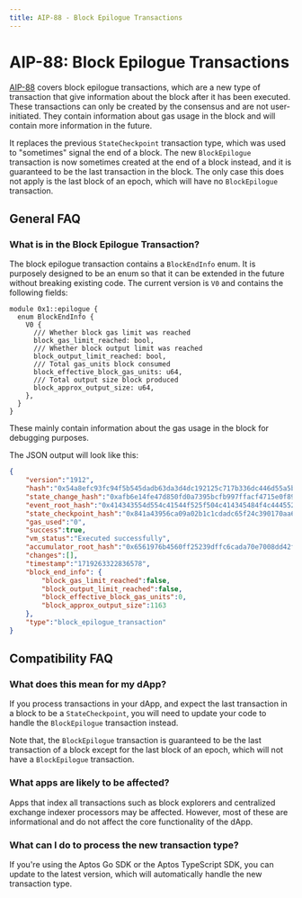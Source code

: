 ```yaml
---
title: AIP-88 - Block Epilogue Transactions
---
```


# AIP-88: Block Epilogue Transactions

[AIP-88](https://github.com/aptos-foundation/AIPs/blob/main/aips/aip-88.md) covers
block epilogue transactions, which are a new type of transaction that give
information about the block after it has been executed. These transactions can
only be created by the consensus and are not user-initiated.  They contain
information about gas usage in the block and will contain more information in
the future.

It replaces the previous `StateCheckpoint` transaction type, which was used to
"sometimes" signal the end of a block.  The new `BlockEpilogue` transaction is
now sometimes created at the end of a block instead, and it is guaranteed to be
the last transaction in the block.  The only case this does not apply is the
last block of an epoch, which will have no `BlockEpilogue` transaction.

## General FAQ
### What is in the Block Epilogue Transaction?

The block epilogue transaction contains a `BlockEndInfo` enum.  It is purposely
designed to be an enum so that it can be extended in the future without breaking
existing code.  The current version is `V0` and contains the following fields:

```move
module 0x1::epilogue {
  enum BlockEndInfo {
    V0 {
      /// Whether block gas limit was reached
      block_gas_limit_reached: bool,
      /// Whether block output limit was reached
      block_output_limit_reached: bool,
      /// Total gas_units block consumed
      block_effective_block_gas_units: u64,
      /// Total output size block produced
      block_approx_output_size: u64,
    },
  }
}
```

These mainly contain information about the gas usage in the block for debugging
purposes.

The JSON output will look like this:

```json
{
    "version":"1912",
    "hash":"0x54a8efc93fc94f5b545dadb63da3d4dc192125c717b336dc446d55a5b553913f",
    "state_change_hash":"0xafb6e14fe47d850fd0a7395bcfb997ffacf4715e0f895cc162c218e4a7564bc6",
    "event_root_hash":"0x414343554d554c41544f525f504c414345484f4c4445525f4841534800000000",
    "state_checkpoint_hash":"0x841a43956ca09a02b1c1cdadc65f24c390170aa666015a2e8f7ec5c9d6a3875f",
    "gas_used":"0",
    "success":true,
    "vm_status":"Executed successfully",
    "accumulator_root_hash":"0x6561976b4560ff25239dffc6cada70e7008dd42fc4d3df2eca6a86b6d2ec384d",
    "changes":[],
    "timestamp":"1719263322836578",
    "block_end_info": {
        "block_gas_limit_reached":false,
        "block_output_limit_reached":false,
        "block_effective_block_gas_units":0,
        "block_approx_output_size":1163
    },
    "type":"block_epilogue_transaction"
}
```

## Compatibility FAQ
### What does this mean for my dApp?

If you process transactions in your dApp, and expect the last transaction in a
block to be a `StateCheckpoint`, you will need to update your code to handle the
`BlockEpilogue` transaction instead.

Note that, the `BlockEpilogue` transaction is guaranteed to be the last
transaction of a block except for the last block of an epoch, which will not
have a `BlockEpilogue` transaction.

### What apps are likely to be affected?

Apps that index all transactions such as block explorers and centralized
exchange indexer processors may be affected.  However, most of these are
informational and do not affect the core functionality of the dApp.

### What can I do to process the new transaction type?

If you're using the Aptos Go SDK or the Aptos TypeScript SDK, you can update to
the latest version, which will automatically handle the new transaction type.
